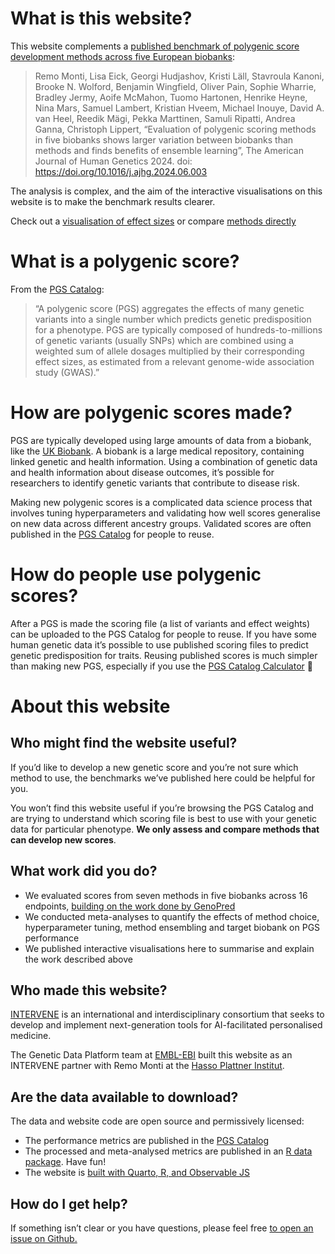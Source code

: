 # What is this website?

This website complements a [published benchmark of polygenic score development methods across five European biobanks](https://doi.org/10.1101/2023.11.20.23298215):

> Remo Monti, Lisa Eick, Georgi Hudjashov, Kristi Läll, Stavroula Kanoni, Brooke N. Wolford, Benjamin Wingfield, Oliver Pain, Sophie Wharrie, Bradley Jermy, Aoife McMahon, Tuomo Hartonen, Henrike Heyne, Nina Mars, Samuel Lambert, Kristian Hveem, Michael Inouye, David A. van Heel, Reedik Mägi, Pekka Marttinen, Samuli Ripatti, Andrea Ganna, Christoph Lippert, "Evaluation of polygenic scoring methods in five biobanks shows larger variation between biobanks than methods and finds benefits of ensemble learning", The American Journal of Human Genetics 2024. doi: <https://doi.org/10.1016/j.ajhg.2024.06.003>

The analysis is complex, and the aim of the interactive visualisations on this website is to make the benchmark results clearer.

::: {.callout-tip title="Get started"}
Check out a [visualisation of effect sizes](effect-sizes.qmd) or compare [methods directly](pairwise.qmd)
:::

# What is a polygenic score?

From the [PGS Catalog](https://www.pgscatalog.org):

> "A polygenic score (PGS) aggregates the effects of many genetic variants into a single number which predicts genetic predisposition for a phenotype. PGS are typically composed of hundreds-to-millions of genetic variants (usually SNPs) which are combined using a weighted sum of allele dosages multiplied by their corresponding effect sizes, as estimated from a relevant genome-wide association study (GWAS)."

# How are polygenic scores made?

PGS are typically developed using large amounts of data from a biobank, like the [UK Biobank](https://www.ukbiobank.ac.uk). A biobank is a large medical repository, containing linked genetic and health information. Using a combination of genetic data and health information about disease outcomes, it's possible for researchers to identify genetic variants that contribute to disease risk.

Making new polygenic scores is a complicated data science process that involves tuning hyperparameters and validating how well scores generalise on new data across different ancestry groups. Validated scores are often published in the [PGS Catalog](https://www.pgscatalog.org) for people to reuse.

# How do people use polygenic scores?

After a PGS is made the scoring file (a list of variants and effect weights) can be uploaded to the PGS Catalog for people to reuse. If you have some human genetic data it's possible to use published scoring files to predict genetic predisposition for traits. Reusing published scores is much simpler than making new PGS, especially if you use the [PGS Catalog Calculator](https://github.com/PGScatalog/pgsc_calc) 👀

# About this website

## Who might find the website useful?

If you'd like to develop a new genetic score and you're not sure which method to use, the benchmarks we've published here could be helpful for you.

You won't find this website useful if you're browsing the PGS Catalog and are trying to understand which scoring file is best to use with your genetic data for particular phenotype. **We only assess and compare methods that can develop new scores**.

## What work did you do?

-   We evaluated scores from seven methods in five biobanks across 16 endpoints, [building on the work done by GenoPred](https://opain.github.io/GenoPred/)
-   We conducted meta-analyses to quantify the effects of method choice, hyperparameter tuning, method ensembling and target biobank on PGS performance
-   We published interactive visualisations here to summarise and explain the work described above

## Who made this website?

[INTERVENE](https://www.interveneproject.eu/who-we-are) is an international and interdisciplinary consortium that seeks to develop and implement next-generation tools for AI-facilitated personalised medicine.

The Genetic Data Platform team at [EMBL-EBI](https://www.ebi.ac.uk/) built this website as an INTERVENE partner with Remo Monti at the [Hasso Plattner Institut](https://hpi.de).

## Are the data available to download?

The data and website code are open source and permissively licensed:

-   The performance metrics are published in the [PGS Catalog](https://www.pgscatalog.org/publication/PGP000517/)
-   The processed and meta-analysed metrics are published in an [R data package](https://github.com/intervene-EU-H2020/pgsCompaR). Have fun!
-   The website is [built with Quarto, R, and Observable JS](https://github.com/intervene-EU-H2020/pgs-method-compare)

## How do I get help?

If something isn't clear or you have questions, please feel free [to open an issue on Github.](https://github.com/intervene-EU-H2020/pgs-method-compare/issues/new)
